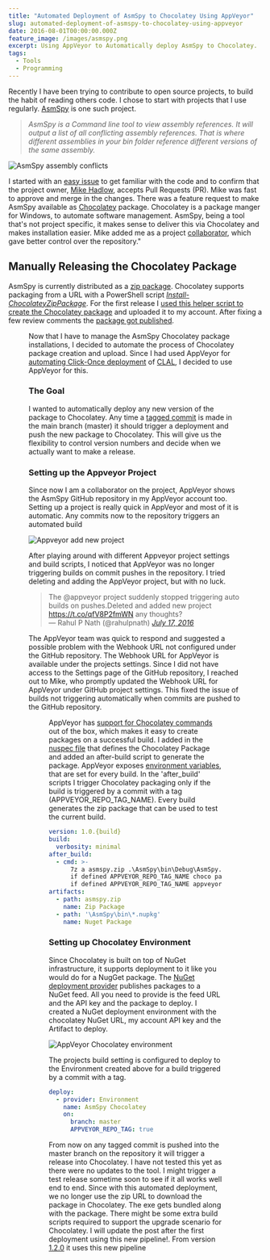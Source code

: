 ```yaml
---
title: "Automated Deployment of AsmSpy to Chocolatey Using AppVeyor"
slug: automated-deployment-of-asmspy-to-chocolatey-using-appveyor
date: 2016-08-01T00:00:00.000Z
feature_image: /images/asmspy.png
excerpt: Using AppVeyor to Automatically deploy AsmSpy to Chocolatey.
tags:
  - Tools
  - Programming
---
```

Recently I have been trying to contribute to open source projects, to build the habit of reading others code. I chose to start with projects that I use regularly. [AsmSpy](https://github.com/mikehadlow/AsmSpy) is one such project.

> _AsmSpy is a Command line tool to view assembly references. It will output a list of all conflicting assembly references. That is where different assemblies in your bin folder reference different versions of the same assembly._

![AsmSpy assembly conflicts](/images/asmspy.png)

I started with an [easy issue](https://github.com/mikehadlow/AsmSpy/pull/20) to get familiar with the code and to confirm that the project owner, [Mike Hadlow](https://github.com/mikehadlow), accepts Pull Requests (PR). Mike was fast to approve and merge in the changes. There was a feature request to make AsmSpy available as [Chocolatey](https://chocolatey.org/) package. Chocolatey is a package manger for Windows, to automate software management. AsmSpy, being a tool that's not project specific, it makes sense to deliver this via Chocolatey and makes installation easier. Mike added me as a project [collaborator](https://help.github.com/articles/permission-levels-for-a-user-account-repository/), which gave better control over the repository."

## Manually Releasing the Chocolatey Package

AsmSpy is currently distributed as a [zip package](http://static.mikehadlow.com/AsmSpy.zip). Chocolatey supports packaging from a URL with a PowerShell script [_Install-ChocolateyZipPackage_](https://github.com/chocolatey/choco/wiki/HelpersInstallChocolateyZipPackage). For the first release I [used this helper script to create the Chocolatey package](https://github.com/mikehadlow/AsmSpy/pull/22) and uploaded it to my account. After fixing a few review comments the [package got published](https://chocolatey.org/packages/asmspy/1.0.0).

<Figure src="/images/asmspy_choco.png" caption="## Automating Chocolatey Releases" />

Now that I have to manage the AsmSpy Chocolatey package installations, I decided to automate the process of Chocolatey package creation and upload. Since I had used AppVeyor for [automating Click-Once deployment](/blog/automated-clickonce-deployment-of-a-wpf-application-using-appveyor/) of [CLAL](https://github.com/rahulpnath/clal), I decided to use AppVeyor for this.

### **The Goal**

I wanted to automatically deploy any new version of the package to Chocolatey. Any time a [tagged commit](https://git-scm.com/book/en/v2/Git-Basics-Tagging) is made in the main branch (master) it should trigger a deployment and push the new package to Chocolatey. This will give us the flexibility to control version numbers and decide when we actually want to make a release.

### **Setting up the Appveyor Project**

Since now I am a collaborator on the project, AppVeyor shows the AsmSpy GitHub repository in my AppVeyor account too. Setting up a project is really quick in AppVeyor and most of it is automatic. Any commits now to the repository triggers an automated build

![Appveyor add new project](/images/asmspy_appveyor_addProject.png)

After playing around with different Appveyor project settings and build scripts, I noticed that AppVeyor was no longer triggering builds on commit pushes in the repository. I tried deleting and adding the AppVeyor project, but with no luck.

> The @appveyor project suddenly stopped triggering auto builds on pushes.Deleted and added new project https://t.co/qfV8P2fmWN any thoughts?  
— Rahul P Nath (@rahulpnath) [_July 17, 2016_](https://twitter.com/rahulpnath/status/754764006976466944)

The AppVeyor team was quick to respond and suggested a possible problem with the Webhook URL not configured under the GitHub repository. The Webhook URL for AppVeyor is available under the projects settings. Since I did not have access to the Settings page of the GitHub repository, I reached out to Mike, who promptly updated the Webhook URL for AppVeyor under GitHub project settings. This fixed the issue of builds not triggering automatically when commits are pushed to the GitHub repository.

<Figure src="/images/asmspy_github_webhook.png" caption="### **Creating Chocolatey Package**" />

AppVeyor has [support for Chocolatey commands](https://www.appveyor.com/blog/2014/11/06/appveyor-with-a-hint-of-chocolatey) out of the box, which makes it easy to create packages on a successful build. I added in the [nuspec file](https://github.com/mikehadlow/AsmSpy/blob/master/AsmSpy/AsmSpy.nuspec) that defines the Chocolatey Package and added an after-build script to generate the package. AppVeyor exposes [environment variables](https://www.appveyor.com/docs/environment-variables), that are set for every build. In the 'after\_build' scripts I trigger Chocolatey packaging only if the build is triggered by a commit with a tag (APPVEYOR\_REPO\_TAG\_NAME). Every build generates the zip package that can be used to test the current build.

```yaml
version: 1.0.{build}
build:
  verbosity: minimal
after_build:
  - cmd: >-
      7z a asmspy.zip .\AsmSpy\bin\Debug\AsmSpy.exe
      if defined APPVEYOR_REPO_TAG_NAME choco pack .\AsmSpy\AsmSpy.nuspec --version %APPVEYOR_REPO_TAG_NAME%
      if defined APPVEYOR_REPO_TAG_NAME appveyor PushArtifact asmspy.%APPVEYOR_REPO_TAG_NAME%.nupkg -DeploymentName ReleaseNuget
artifacts:
  - path: asmspy.zip
    name: Zip Package
  - path: '\AsmSpy\bin\*.nupkg'
    name: Nuget Package

```

### **Setting up Chocolatey Environment**

Since Chocolatey is built on top of NuGet infrastructure, it supports deployment to it like you would do for a NugGet package. The [NuGet deployment provider](https://www.appveyor.com/docs/deployment/nuget) publishes packages to a NuGet feed. All you need to provide is the feed URL and the API key and the package to deploy. I created a NuGet deployment environment with the chocolatey NuGet URL, my account API key and the Artifact to deploy.

![AppVeyor Chocolatey environment](/images/asmspy_appveyor_environment.png)

The projects build setting is configured to deploy to the Environment created above for a build triggered by a commit with a tag.

```yaml
deploy:
  - provider: Environment
    name: AsmSpy Chocolatey
    on:
      branch: master
      APPVEYOR_REPO_TAG: true

```

From now on any tagged commit is pushed into the master branch on the repository it will trigger a release into Chocolatey. I have not tested this yet as there were no updates to the tool. I might trigger a test release sometime soon to see if it all works well end to end. Since with this automated deployment, we no longer use the zip URL to download the package in Chocolatey. The exe gets bundled along with the package. There might be some extra build scripts required to support the upgrade scenario for Chocolatey. I will update the post after the first deployment using this new pipeline!. From version [1.2.0](https://chocolatey.org/packages/asmspy/1.2.0) it uses this new pipeline
